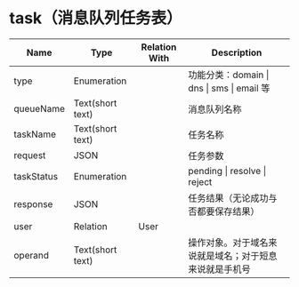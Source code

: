 # task（消息队列任务表）


| Name       | Type             | Relation With | Description                 |
|------------|------------------|---------------|-----------------------------|
| type       | Enumeration      |               | 功能分类：domain \| dns \| sms \| email 等 |
| queueName  | Text(short text) |               | 消息队列名称                      |
| taskName   | Text(short text) |               | 任务名称                        |
| request    | JSON             |               | 任务参数                        |
| taskStatus | Enumeration      |               | pending \| resolve \| reject |
| response   | JSON             |               | 任务结果（无论成功与否都要保存结果）          |
| user       | Relation         | User          |                             |
| operand    | Text(short text) |               | 操作对象。对于域名来说就是域名；对于短息来说就是手机号 |

